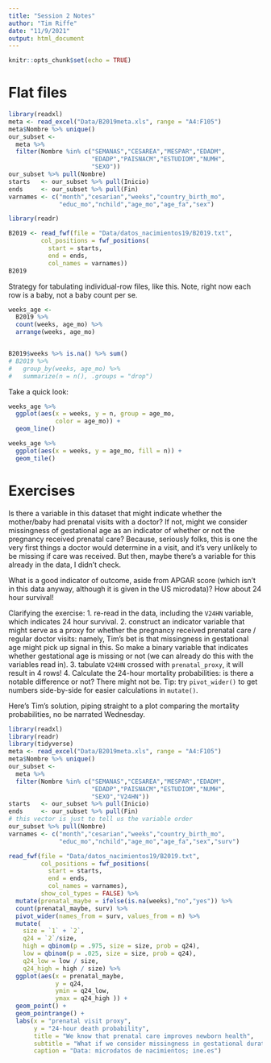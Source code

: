 ```yaml
---
title: "Session 2 Notes"
author: "Tim Riffe"
date: "11/9/2021"
output: html_document
---
```


```r
knitr::opts_chunk$set(echo = TRUE)
```

# Flat files
```r
library(readxl)
meta <- read_excel("Data/B2019meta.xls", range = "A4:F105")
meta$Nombre %>% unique()
our_subset <-
  meta %>% 
  filter(Nombre %in% c("SEMANAS","CESAREA","MESPAR","EDADM",
                       "EDADP","PAISNACM","ESTUDIOM","NUMH",
                       "SEXO"))
our_subset %>% pull(Nombre)
starts   <- our_subset %>% pull(Inicio)
ends     <- our_subset %>% pull(Fin)
varnames <- c("month","cesarian","weeks","country_birth_mo",
              "educ_mo","nchild","age_mo","age_fa","sex")

library(readr)

B2019 <- read_fwf(file = "Data/datos_nacimientos19/B2019.txt",
         col_positions = fwf_positions(
           start = starts,
           end = ends,
           col_names = varnames))
B2019
```


Strategy for tabulating individual-row files, like this. Note, right now each row is a baby, not a baby count per se.

```r
weeks_age <-
  B2019 %>% 
  count(weeks, age_mo) %>% 
  arrange(weeks, age_mo) 


B2019$weeks %>% is.na() %>% sum()
# B2019 %>% 
#   group_by(weeks, age_mo) %>% 
#   summarize(n = n(), .groups = "drop")
```

Take a quick look:

```r

weeks_age %>% 
  ggplot(aes(x = weeks, y = n, group = age_mo,
             color = age_mo)) + 
  geom_line()

weeks_age %>% 
  ggplot(aes(x = weeks, y = age_mo, fill = n)) +
  geom_tile()

```

# Exercises

Is there a variable in this dataset that might indicate whether the mother/baby had prenatal visits with a doctor? If not, might we consider missingness of gestational age as an indicator of whether or not the pregnancy received prenatal care? Because, seriously folks, this is one the very first things a doctor would determine in a visit, and it's very unlikely to be missing if care was received. But then, maybe there's a variable for this already in the data, I didn't check.

What is a good indicator of outcome, aside from APGAR score (which isn't in this data anyway, although it is given in the US microdata)? How about 24 hour survival! 

Clarifying the exercise:
1. re-read in the data, including the `V24HN` variable, which indicates 24 hour survival.
2. construct an indicator variable that might serve as a proxy for whether the pregnancy received prenatal care / regular doctor visits: namely, Tim's bet is that missingness in gestational age might pick up signal in this. So make a binary variable that indicates whether gestational age is missing or not (we can already do this with the variables read in).
3. tabulate `V24HN` crossed with `prenatal_proxy`, it will result in 4 rows!
4. Calculate the 24-hour mortality probabilities: is there a notable difference or not? There might not be. Tip: try `pivot_wider()` to get numbers side-by-side for easier calculations in `mutate()`.

Here's Tim's solution, piping straight to a plot comparing the mortality probabilities, no be narrated Wednesday.
```r
library(readxl)
library(readr)
library(tidyverse)
meta <- read_excel("Data/B2019meta.xls", range = "A4:F105")
meta$Nombre %>% unique()
our_subset <-
  meta %>% 
  filter(Nombre %in% c("SEMANAS","CESAREA","MESPAR","EDADM",
                       "EDADP","PAISNACM","ESTUDIOM","NUMH",
                       "SEXO","V24HN"))
starts   <- our_subset %>% pull(Inicio)
ends     <- our_subset %>% pull(Fin)
# this vector is just to tell us the variable order
our_subset %>% pull(Nombre)
varnames <- c("month","cesarian","weeks","country_birth_mo",
              "educ_mo","nchild","age_mo","age_fa","sex","surv")

read_fwf(file = "Data/datos_nacimientos19/B2019.txt",
         col_positions = fwf_positions(
           start = starts,
           end = ends,
           col_names = varnames),
         show_col_types = FALSE) %>% 
  mutate(prenatal_maybe = ifelse(is.na(weeks),"no","yes")) %>% 
  count(prenatal_maybe, surv) %>% 
  pivot_wider(names_from = surv, values_from = n) %>% 
  mutate(
    size = `1` + `2`,
    q24 = `2`/size,
    high = qbinom(p = .975, size = size, prob = q24),
    low = qbinom(p = .025, size = size, prob = q24),
    q24_low = low / size,
    q24_high = high / size) %>% 
  ggplot(aes(x = prenatal_maybe, 
             y = q24, 
             ymin = q24_low, 
             ymax = q24_high )) +
  geom_point() +
  geom_pointrange() +
  labs(x = "prenatal visit proxy",
       y = "24-hour death probability",
       title = "We know that prenatal care improves newborn health",
       subtitle = "What if we consider missingness in gestational duration as a proxy for prenatal care\nand use 24 mortality as a proxy for newborn health?",
       caption = "Data: microdatos de nacimientos; ine.es")
```




















